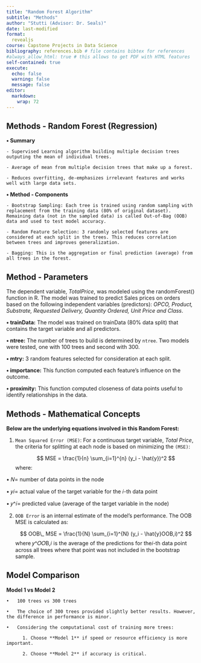 ```yaml
---
title: "Random Forest Algorithm"
subtitle: "Methods"
author: "Stutti (Advisor: Dr. Seals)"
date: last-modified
format:
  revealjs
course: Capstone Projects in Data Science
bibliography: references.bib # file contains bibtex for references
#always_allow_html: true # this allows to get PDF with HTML features
self-contained: true
execute: 
  echo: false
  warning: false
  message: false
editor: 
  markdown: 
    wrap: 72
---
```


## Methods - Random Forest (Regression) {.smaller}

**•	Summary**

    - Supervised Learning algorithm building multiple decision trees outputing the mean of individual trees.
  
    - Average of mean from multiple decision trees that make up a forest.
  
    - Reduces overfitting, de-emphasizes irrelevant features and works well with large data sets.
    
**•	Method - Components**

    - Bootstrap Sampling: Each tree is trained using random sampling with replacement from the training data (80% of original dataset). Remaining data (not in the sampled data) is called Out-of-Bag (OOB) data and used to test model accuracy.
    
    - Random Feature Selection: 3 randomly selected features are considered at each split in the trees. This reduces correlation between trees and improves generalization.
    
    - Bagging: This is the aggregation or final prediction (average) from all trees in the forest.
    
## Method - Parameters {.smaller}

The dependent variable, *TotalPrice*, was modeled using the randomForest() function in R. The model was trained to predict Sales prices on orders based on the following independent variables (predictors): *OPCO, Product, Substrate, Requested Delivery, Quantity Ordered, Unit Price and Class*.


  **•	trainData:** The model was trained on trainData (80% data split) that contains the target variable and all predictors.
  
  **•	ntree:** The number of trees to build is determined by `ntree`. Two models were tested, one with 100 trees and second with 300.
  
  **•	mtry:** 3 random features selected for consideration at each split.
  
  **•	importance:** This function computed each feature's influence on the outcome.
  
  **•	proximity:** This function computed closeness of data points useful to identify relationships in the data.
  
## Methods - Mathematical Concepts {.scrollable}

**Below are the underlying equations involved in this Random Forest:**

  1. `Mean Squared Error (MSE)`: For a continuous target variable, *Total Price*, the criteria for splitting at each node is based on minimizing the `(MSE)`:

      $$ MSE = \frac{1}{n} \sum_{i=1}^{n} (y_i - \hat{y})^2 $$
where:

•	𝑁= number of data points in the node

•	𝑦𝑖= actual value of the target variable for the 𝑖-th data point

•	𝑦^𝑖= predicted value (average of the target variable in the node)

  2. `OOB Error` is an internal estimate of the model's performance. The OOB MSE is calculated as:
  
      $$ OOB\_ MSE = \frac{1}{N} \sum_{i=1}^{N} (y_i - \hat{y}OOB,i)^2 $$
where 𝑦^𝑂𝑂B,𝑖 is the average of the predictions for the𝑖-th data point across all trees where that point was not included in the bootstrap sample.
  
  
## Model Comparison {.smaller}

**Model 1 vs Model 2**

    •	100 trees vs 300 trees 
  
    •	The choice of 300 trees provided slightly better results. However, the difference in performance is minor.
    
    •	Considering the computational cost of training more trees:
    
          1. Choose **Model 1** if speed or resource efficiency is more important.
        
          2. Choose **Model 2** if accuracy is critical. 
        
        
